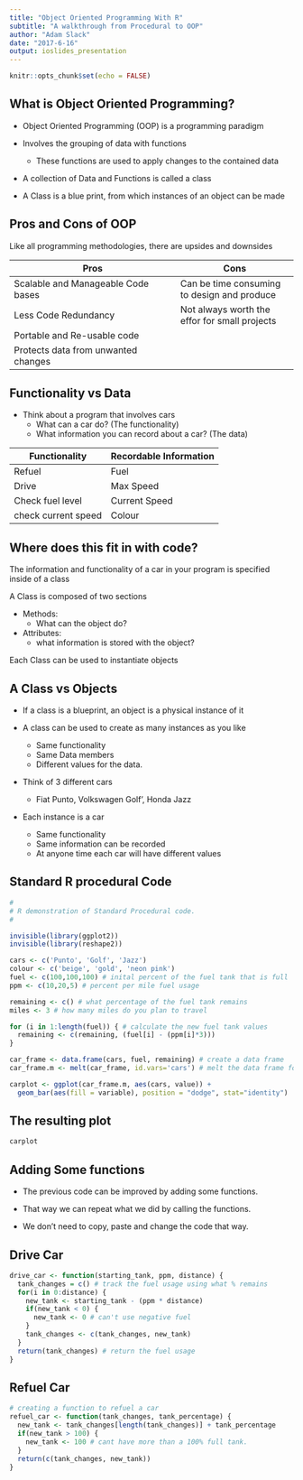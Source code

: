 ```yaml
---
title: "Object Oriented Programming With R"
subtitle: "A walkthrough from Procedural to OOP"
author: "Adam Slack"
date: "2017-6-16"
output: ioslides_presentation
---
```


```r
knitr::opts_chunk$set(echo = FALSE)
```

## What is Object Oriented Programming?

- Object Oriented Programming (OOP) is a programming paradigm

- Involves the grouping of data with functions
    + These functions are used to apply changes to the contained data

- A collection of Data and Functions is called a class

- A Class is a blue print, from which instances of an object can be made

## Pros and Cons of OOP

Like all programming methodologies, there are upsides and downsides

Pros                                | Cons
------------------------------------|--------------------------
Scalable and Manageable Code bases  | Can be time consuming to design and produce
Less Code Redundancy                | Not always worth the effor for small projects
Portable and Re-usable code         |
Protects data from unwanted changes |

## Functionality vs Data
* Think about a program that involves cars
    + What can a car do? (The functionality)
    + What information you can record about a car? (The data)
  
Functionality       | Recordable Information
--------------------| ----------------------
Refuel              | Fuel
Drive               | Max Speed
Check fuel level    | Current Speed
check current speed | Colour

## Where does this fit in with code?

The information and functionality of a car in your program is specified inside of a class

A Class is composed of two sections

* Methods: 
    + What can the object do?
* Attributes:
    + what information is stored with the object?
    
Each Class can be used to instantiate objects

## A Class vs Objects

- If a class is a blueprint, an object is a physical instance of it

- A class can be used to create as many instances as you like
    - Same functionality
    - Same Data members
    - Different values for the data.

- Think of 3 different cars
    + Fiat Punto, Volkswagen Golf', Honda Jazz

- Each instance is a car
    + Same functionality
    + Same information can be recorded
    + At anyone time each car will have different values
    
## Standard R procedural Code
```r
# 
# R demonstration of Standard Procedural code.
# 

invisible(library(ggplot2))
invisible(library(reshape2))
```

```r
cars <- c('Punto', 'Golf', 'Jazz')
colour <- c('beige', 'gold', 'neon pink')
fuel <- c(100,100,100) # inital percent of the fuel tank that is full
ppm <- c(10,20,5) # percent per mile fuel usage

remaining <- c() # what percentage of the fuel tank remains
miles <- 3 # how many miles do you plan to travel

for (i in 1:length(fuel)) { # calculate the new fuel tank values
  remaining <- c(remaining, (fuel[i] - (ppm[i]*3)))
}

car_frame <- data.frame(cars, fuel, remaining) # create a data frame
car_frame.m <- melt(car_frame, id.vars='cars') # melt the data frame for plotting

carplot <- ggplot(car_frame.m, aes(cars, value)) +   
  geom_bar(aes(fill = variable), position = "dodge", stat="identity")

```
## The resulting plot
```r
carplot
```

## Adding Some functions
- The previous code can be improved by adding some functions.

- That way we can repeat what we did by calling the functions.

- We don't need to copy, paste and change the code that way.

## Drive Car
```r
drive_car <- function(starting_tank, ppm, distance) {
  tank_changes = c() # track the fuel usage using what % remains
  for(i in 0:distance) {
    new_tank <- starting_tank - (ppm * distance)
    if(new_tank < 0) {
      new_tank <- 0 # can't use negative fuel
    }
    tank_changes <- c(tank_changes, new_tank)
  }
  return(tank_changes) # return the fuel usage
}
```

## Refuel Car
```r
# creating a function to refuel a car
refuel_car <- function(tank_changes, tank_percentage) {
  new_tank <- tank_changes[length(tank_changes)] + tank_percentage
  if(new_tank > 100) {
    new_tank <- 100 # cant have more than a 100% full tank.
  }
  return(c(tank_changes, new_tank))
}

```

